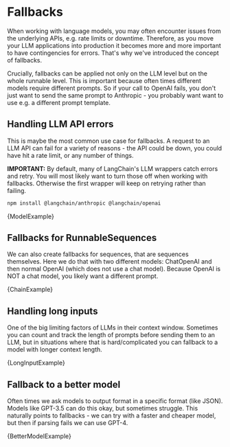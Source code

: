 
# Fallbacks

When working with language models, you may often encounter issues from the underlying APIs, e.g. rate limits or downtime.
Therefore, as you move your LLM applications into production it becomes more and more important to have contingencies for errors.
That's why we've introduced the concept of fallbacks.

Crucially, fallbacks can be applied not only on the LLM level but on the whole runnable level.
This is important because often times different models require different prompts. So if your call to OpenAI fails, you don't just want to send the same prompt to Anthropic - you probably want want to use e.g. a different prompt template.

## Handling LLM API errors

This is maybe the most common use case for fallbacks. A request to an LLM API can fail for a variety of reasons - the API could be down,
you could have hit a rate limit, or any number of things.

**IMPORTANT:** By default, many of LangChain's LLM wrappers catch errors and retry.
You will most likely want to turn those off when working with fallbacks. Otherwise the first wrapper will keep on retrying rather than failing.



<IntegrationInstallTooltip></IntegrationInstallTooltip>

```bash npm2yarn
npm install @langchain/anthropic @langchain/openai
```

<CodeBlock language="typescript">{ModelExample}</CodeBlock>

## Fallbacks for RunnableSequences

We can also create fallbacks for sequences, that are sequences themselves.
Here we do that with two different models: ChatOpenAI and then normal OpenAI (which does not use a chat model).
Because OpenAI is NOT a chat model, you likely want a different prompt.


<CodeBlock language="typescript">{ChainExample}</CodeBlock>

## Handling long inputs

One of the big limiting factors of LLMs in their context window.
Sometimes you can count and track the length of prompts before sending them to an LLM,
but in situations where that is hard/complicated you can fallback to a model with longer context length.


<CodeBlock language="typescript">{LongInputExample}</CodeBlock>

## Fallback to a better model

Often times we ask models to output format in a specific format (like JSON). Models like GPT-3.5 can do this okay, but sometimes struggle.
This naturally points to fallbacks - we can try with a faster and cheaper model, but then if parsing fails we can use GPT-4.


<CodeBlock language="typescript">{BetterModelExample}</CodeBlock>
